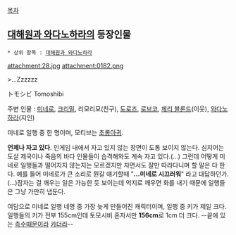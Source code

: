 [[목차]]


== [[대해원과 와다노하라]]의 등장인물 ==
 * 상위 항목 : [[대해원과 와다노하라]]

attachment:28.jpg
attachment:0182.png

>...Zzzzzz

トモシビ
Tomoshibi

주변 인물 : [[미네로]], [[크리밀]], 리모리모(친구), [[도로즈]], [[로브코]], [[체리 블론드]](이웃), [[와다노하라]](지인)

미네로 일행 중 한 명이며, 모티브는 [[초롱아귀]].

'''언제나 자고 있다'''. 인게임 내에서 자고 있지 않는 장면이 도통 보이지 않는다. 심지어는 도살 제국이나 죽음의 바다 인물들이 습격해와도 계속 자고 있다.(...) 그런데 어떻게 미네로 일행들과 떨어지지 않는지는 모르겠지만 자면서도 잘만 따라다니며 할 말은 다 한다. 예를 들어 미네로가 큰 소리로 뭔갈 얘기할때 "'''...미네로 시끄러워'''" 라고 대답하던가.(...)잠자는 걸 깨우는 일은 가능한 듯 보이는데 억지로 깨우면 화를 내기 때문에 일행들은 그냥 가만히 냅둔다. 

여담으로 미네로 일행 네명 중 가장 늦게 만들어진 캐릭터이며, 일행 중 키가 제일 크다. 일행들의 키가 전부 155cm인데 토모시비 혼자서만 '''156cm'''로 1cm 더 크다. --끝에 있는 [[촉수]]때문이라 [[카더라]]--
